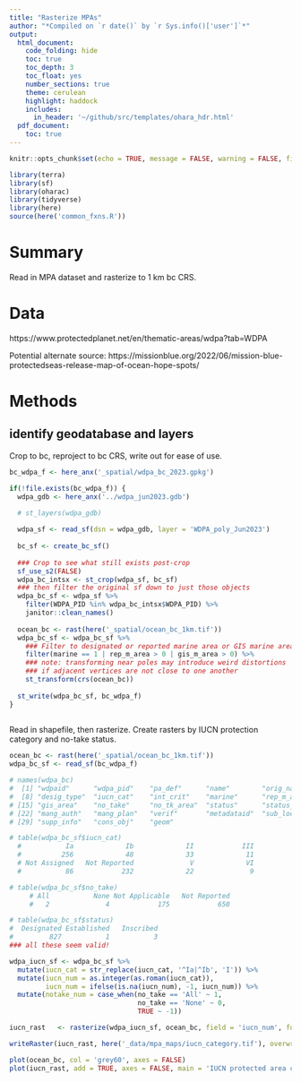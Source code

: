 ```yaml
---
title: "Rasterize MPAs"
author: "*Compiled on `r date()` by `r Sys.info()['user']`*"
output: 
  html_document:
    code_folding: hide
    toc: true
    toc_depth: 3
    toc_float: yes
    number_sections: true
    theme: cerulean
    highlight: haddock
    includes: 
      in_header: '~/github/src/templates/ohara_hdr.html'
  pdf_document:
    toc: true
---
```


``` r

knitr::opts_chunk$set(echo = TRUE, message = FALSE, warning = FALSE, fig.height = 4, fig.width = 7)

library(terra)
library(sf)
library(oharac)
library(tidyverse)
library(here)
source(here('common_fxns.R'))

```

# Summary

Read in MPA dataset and rasterize to 1 km bc CRS.

# Data

https://www.protectedplanet.net/en/thematic-areas/wdpa?tab=WDPA

Potential alternate source: https://missionblue.org/2022/06/mission-blue-protectedseas-release-map-of-ocean-hope-spots/

# Methods

## identify geodatabase and layers

Crop to bc, reproject to bc CRS, write out for ease of use.

```r
bc_wdpa_f <- here_anx('_spatial/wdpa_bc_2023.gpkg')

if(!file.exists(bc_wdpa_f)) {
  wdpa_gdb <- here_anx('../wdpa_jun2023.gdb')

  # st_layers(wdpa_gdb)
  
  wdpa_sf <- read_sf(dsn = wdpa_gdb, layer = 'WDPA_poly_Jun2023')
  
  bc_sf <- create_bc_sf()
  
  ### Crop to see what still exists post-crop
  sf_use_s2(FALSE)
  wdpa_bc_intsx <- st_crop(wdpa_sf, bc_sf)
  ### then filter the original sf down to just those objects
  wdpa_bc_sf <- wdpa_sf %>%
    filter(WDPA_PID %in% wdpa_bc_intsx$WDPA_PID) %>%
    janitor::clean_names()
  
  ocean_bc <- rast(here('_spatial/ocean_bc_1km.tif'))
  wdpa_bc_sf <- wdpa_bc_sf %>%
    ### Filter to designated or reported marine area or GIS marine area
    filter(marine == 1 | rep_m_area > 0 | gis_m_area > 0) %>%
    ### note: transforming near poles may introduce weird distortions
    ### if adjacent vertices are not close to one another
    st_transform(crs(ocean_bc))
  
  st_write(wdpa_bc_sf, bc_wdpa_f)
}
  
```

Read in shapefile, then rasterize.  Create rasters by IUCN protection category and no-take status.

```r
ocean_bc <- rast(here('_spatial/ocean_bc_1km.tif'))
wdpa_bc_sf <- read_sf(bc_wdpa_f)

# names(wdpa_bc)
#  [1] "wdpaid"      "wdpa_pid"    "pa_def"      "name"        "orig_name"   "desig"       "desig_eng"  
#  [8] "desig_type"  "iucn_cat"    "int_crit"    "marine"      "rep_m_area"  "gis_m_area"  "rep_area"   
# [15] "gis_area"    "no_take"     "no_tk_area"  "status"      "status_yr"   "gov_type"    "own_type"   
# [22] "mang_auth"   "mang_plan"   "verif"       "metadataid"  "sub_loc"     "parent_iso3" "iso3"       
# [29] "supp_info"   "cons_obj"    "geom"

# table(wdpa_bc_sf$iucn_cat)
  #           Ia             Ib             II            III             IV Not Applicable 
  #          256             48             33             11            129              5 
  # Not Assigned   Not Reported              V             VI 
  #           86            232             22              9 

# table(wdpa_bc_sf$no_take)
     # All           None Not Applicable   Not Reported 
     #   2              4            175            650 

# table(wdpa_bc_sf$status)
#  Designated Established   Inscribed 
#         827           1           3 
### all these seem valid!

wdpa_iucn_sf <- wdpa_bc_sf %>%
  mutate(iucn_cat = str_replace(iucn_cat, '^Ia|^Ib', 'I')) %>%
  mutate(iucn_num = as.integer(as.roman(iucn_cat)),
         iucn_num = ifelse(is.na(iucn_num), -1, iucn_num)) %>%
  mutate(notake_num = case_when(no_take == 'All' ~ 1,
                                no_take == 'None' ~ 0,
                                TRUE ~ -1))

iucn_rast   <- rasterize(wdpa_iucn_sf, ocean_bc, field = 'iucn_num', fun = min)

writeRaster(iucn_rast, here('_data/mpa_maps/iucn_category.tif'), overwrite = TRUE)

plot(ocean_bc, col = 'grey60', axes = FALSE)
plot(iucn_rast, add = TRUE, axes = FALSE, main = 'IUCN protected area category')
```

